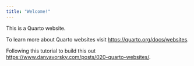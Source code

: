 ```yaml
---
title: "Welcome!"
---
```


This is a Quarto website.

To learn more about Quarto websites visit <https://quarto.org/docs/websites>.

Following this tutorial to build this out <https://www.danyavorsky.com/posts/020-quarto-websites/>.
